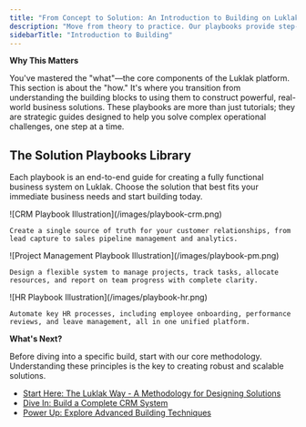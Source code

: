 ```yaml
---
title: "From Concept to Solution: An Introduction to Building on Luklak"
description: "Move from theory to practice. Our playbooks provide step-by-step guides to building complete business solutions like CRMs and Project Management systems on Luklak."
sidebarTitle: "Introduction to Building"
---
```


**Why This Matters**

<Info>
  You've mastered the "what"—the core components of the Luklak platform. This section is about the "how." It's where you transition from understanding the building blocks to using them to construct powerful, real-world business solutions. These playbooks are more than just tutorials; they are strategic guides designed to help you solve complex operational challenges, one step at a time.
</Info>

## **The Solution Playbooks Library**

Each playbook is an end-to-end guide for creating a fully functional business system on Luklak. Choose the solution that best fits your immediate business needs and start building today.

<CardGroup cols={3}>
  <Card title="Build a Complete CRM" icon="users-viewfinder" iconType="duotone" href="/build-playbooks/playbooks/build-crm-system">
    ![CRM Playbook Illustration](/images/playbook-crm.png)

    Create a single source of truth for your customer relationships, from lead capture to sales pipeline management and analytics.
  </Card>
  <Card title="Build a Project Management Powerhouse" icon="list-check" iconType="duotone" href="/build-playbooks/playbooks/build-project-management">
    ![Project Management Playbook Illustration](/images/playbook-pm.png)

    Design a flexible system to manage projects, track tasks, allocate resources, and report on team progress with complete clarity.
  </Card>
  <Card title="Build a Streamlined HR System" icon="user-group-simple" iconType="duotone" href="/build-playbooks/playbooks/build-hr-system">
    ![HR Playbook Illustration](/images/playbook-hr.png)

    Automate key HR processes, including employee onboarding, performance reviews, and leave management, all in one unified platform.
  </Card>
</CardGroup>

**What's Next?**

Before diving into a specific build, start with our core methodology. Understanding these principles is the key to creating robust and scalable solutions.

- [Start Here: The Luklak Way - A Methodology for Designing Solutions](/build-playbooks/design-thinking)
- [Dive In: Build a Complete CRM System](/build-playbooks/playbooks/build-crm-system)
- [Power Up: Explore Advanced Building Techniques](/build-playbooks/advanced-techniques)